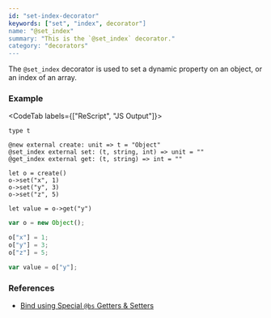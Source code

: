 ```yaml
---
id: "set-index-decorator"
keywords: ["set", "index", decorator"]
name: "@set_index"
summary: "This is the `@set_index` decorator."
category: "decorators"
---
```


The `@set_index` decorator is used to set a dynamic property on an object,
or an index of an array.

### Example

<CodeTab labels={["ReScript", "JS Output"]}>

```res
type t

@new external create: unit => t = "Object"
@set_index external set: (t, string, int) => unit = ""
@get_index external get: (t, string) => int = ""

let o = create()
o->set("x", 1)
o->set("y", 3)
o->set("z", 5)

let value = o->get("y")
```

```js
var o = new Object();

o["x"] = 1;
o["y"] = 3;
o["z"] = 5;

var value = o["y"];
```

</CodeTab>

### References

- [Bind using Special `@bs` Getters & Setters](/docs/manual/latest/bind-to-js-object#bind-using-special-bs-getters--setters)
